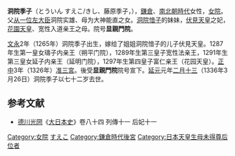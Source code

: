'''洞院季子'''（とういん すえこ/きし、藤原季子，{{bd|1265年||1336年|3月26日|}}），[[鎌倉時代|鎌倉]]、[[南北朝時代_(日本)|南北朝時代]]女性，[[女院|女院]]。父[[从一位|从一位]][[左大臣|左大臣]]洞院实雄、母为大神能直之女。[[洞院愔子|洞院愔子]]的妹妹，[[伏見天皇|伏見天皇]]之妃，[[花園天皇|花園天皇]]、宽性入道亲王之母。院号'''显親門院'''。

[[文永|文永]]2年（1265年）洞院季子出生，嫁给了姐姐洞院愔子的儿子伏見天皇。1287年生第一皇女璹子内亲王（朔平门院），1289年生第三皇子宽性法亲王，1291年生第三皇女延子内亲王（延明门院），1297年生第四皇子富仁亲王（花园天皇）。[[正中|正中]]3年（1326年）[[准三宮|准三宮]]。後受'''显親門院'''院号宣下。[[延元|延元]]元年[[二月十三|二月十三]]（1336年3月26日）洞院季子以七十二岁去世。
==参考文献==
*[[德川光圀|德川光圀]]《[[大日本史|大日本史]]》卷八十四 列傳十一 后妃十一
{{japanese-history-stub}}
{{鎌倉時代皇后}}
{{DEFAULTSORT:とういん すえこ}}
[[Category:女院|Category:女院]]
[[Category:洞院家|すえこ]]
[[Category:鎌倉時代後宮|Category:鎌倉時代後宮]]
[[Category:日本天皇生母未得尊后位者|Category:日本天皇生母未得尊后位者]]